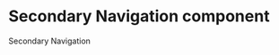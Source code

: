 
<Meta
  title="Newskit/Secondary Navigatiom"
  component={SecondaryNavigation}
/>

# Secondary Navigation component

Secondary Navigation

<Canvas>
  <Story name="Secondary Navigatiom">
    <ThemeProvider theme={TimesWebLightTheme}>
         <SecondaryNavigation data={mainMenuItems} />
    </ThemeProvider>
  </Story>
</Canvas>